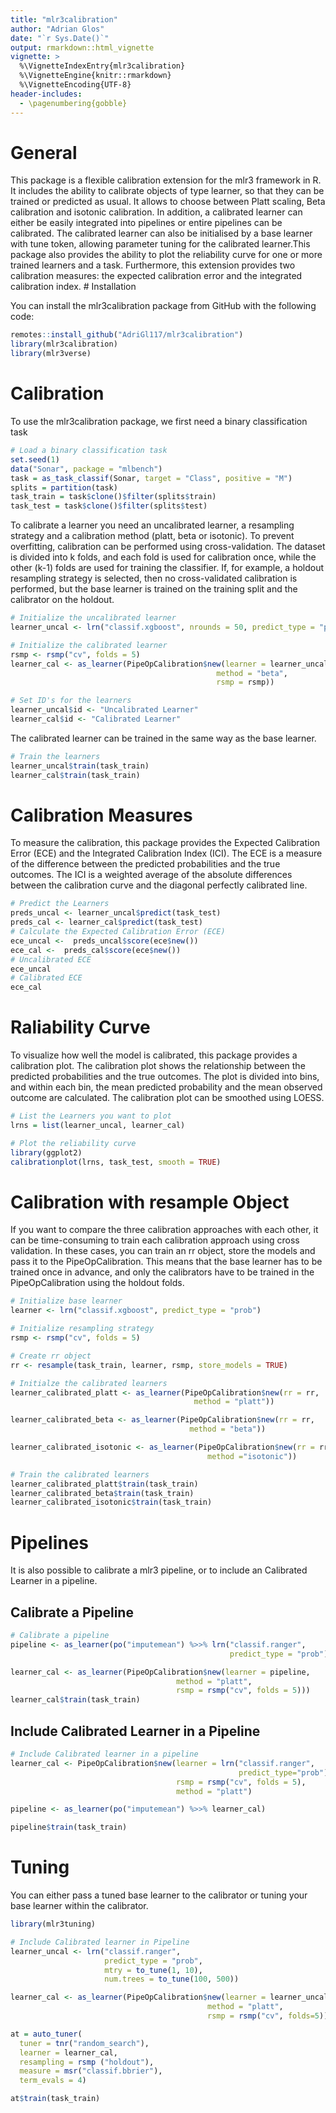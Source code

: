 ```yaml
---
title: "mlr3calibration"
author: "Adrian Glos"
date: "`r Sys.Date()`"
output: rmarkdown::html_vignette
vignette: >
  %\VignetteIndexEntry{mlr3calibration}
  %\VignetteEngine{knitr::rmarkdown}
  %\VignetteEncoding{UTF-8}
header-includes:
  - \pagenumbering{gobble}
---
```


# General
This package is a flexible calibration extension for the mlr3 framework in R. It includes the ability to calibrate objects of type learner, so that they can be trained or predicted as usual. It allows to choose between Platt scaling, Beta calibration and isotonic calibration. In addition, a calibrated learner can either be easily integrated into pipelines or entire pipelines can be calibrated. The calibrated learner can also be initialised by a base learner with tune token, allowing parameter tuning for the calibrated learner.This package also provides the ability to plot the reliability curve for one or more trained learners and a task. Furthermore, this extension provides two calibration measures: the expected calibration error and the integrated calibration index. 
# Installation

You can install the mlr3calibration package from GitHub with the following code:

```r
remotes::install_github("AdriGl117/mlr3calibration")
library(mlr3calibration)
library(mlr3verse)
```

# Calibration

To use the mlr3calibration package, we first need a binary classification task
```r
# Load a binary classification task
set.seed(1)
data("Sonar", package = "mlbench")
task = as_task_classif(Sonar, target = "Class", positive = "M")
splits = partition(task)
task_train = task$clone()$filter(splits$train)
task_test = task$clone()$filter(splits$test)
```

To calibrate a learner you need an uncalibrated learner, a resampling strategy and a calibration method (platt, beta or isotonic). To prevent overfitting, calibration can be performed using cross-validation. The dataset is divided into k folds, and each fold is used for calibration once, while the other (k-1) folds are used for training the classifier. If, for example, a holdout resampling strategy is selected, then no cross-validated calibration is performed, but the base learner is trained on the training split and the calibrator on the holdout.

```r
# Initialize the uncalibrated learner
learner_uncal <- lrn("classif.xgboost", nrounds = 50, predict_type = "prob")

# Initialize the calibrated learner
rsmp <- rsmp("cv", folds = 5)
learner_cal <- as_learner(PipeOpCalibration$new(learner = learner_uncal,
                                              method = "beta",
                                              rsmp = rsmp))

# Set ID's for the learners
learner_uncal$id <- "Uncalibrated Learner"
learner_cal$id <- "Calibrated Learner"
```
The calibrated learner can be trained in the same way as the base learner.
```r
# Train the learners
learner_uncal$train(task_train)
learner_cal$train(task_train)
```

# Calibration Measures

To measure the calibration, this package provides the Expected Calibration Error (ECE) and the Integrated Calibration Index (ICI). The ECE is a measure of the difference between the predicted probabilities and the true outcomes. The ICI is a weighted average of the absolute differences between the calibration curve and the diagonal perfectly calibrated line.

```r
# Predict the Learners
preds_uncal <- learner_uncal$predict(task_test)
preds_cal <- learner_cal$predict(task_test)
# Calculate the Expected Calibration Error (ECE)
ece_uncal <-  preds_uncal$score(ece$new())
ece_cal <-  preds_cal$score(ece$new())
# Uncalibrated ECE
ece_uncal
# Calibrated ECE
ece_cal
```

# Raliability Curve

To visualize how well the model is calibrated, this package provides a calibration plot. The calibration plot shows the relationship between the predicted probabilities and the true outcomes. The plot is divided into bins, and within each bin, the mean predicted probability and the mean observed outcome are calculated. The calibration plot can be smoothed using LOESS.

```r
# List the Learners you want to plot
lrns = list(learner_uncal, learner_cal)

# Plot the reliability curve
library(ggplot2)
calibrationplot(lrns, task_test, smooth = TRUE)
```

# Calibration with resample Object

If you want to compare the three calibration approaches with each other, it can be time-consuming to train each calibration approach using cross validation. In these cases, you can train an rr object, store the models and pass it to the PipeOpCalibration. This means that the base learner has to be trained once in advance, and only the calibrators have to be trained in the PipeOpCalibration using the holdout folds.

```r
# Initialize base learner
learner <- lrn("classif.xgboost", predict_type = "prob")

# Initialize resampling strategy
rsmp <- rsmp("cv", folds = 5)

# Create rr object
rr <- resample(task_train, learner, rsmp, store_models = TRUE)

# Initialze the calibrated learners
learner_calibrated_platt <- as_learner(PipeOpCalibration$new(rr = rr, 
                                         method = "platt"))

learner_calibrated_beta <- as_learner(PipeOpCalibration$new(rr = rr, 
                                        method = "beta"))

learner_calibrated_isotonic <- as_learner(PipeOpCalibration$new(rr = rr,
                                            method ="isotonic"))

# Train the calibrated learners
learner_calibrated_platt$train(task_train)
learner_calibrated_beta$train(task_train)
learner_calibrated_isotonic$train(task_train)
```

# Pipelines

It is also possible to calibrate a mlr3 pipeline, or to include an Calibrated Learner in a pipeline.

## Calibrate a Pipeline

```r
# Calibrate a pipeline
pipeline <- as_learner(po("imputemean") %>>% lrn("classif.ranger", 
                                                 predict_type = "prob"))

learner_cal <- as_learner(PipeOpCalibration$new(learner = pipeline, 
                                     method = "platt", 
                                     rsmp = rsmp("cv", folds = 5)))
learner_cal$train(task_train)
```

## Include Calibrated Learner in a Pipeline

```r
# Include Calibrated learner in a pipeline
learner_cal <- PipeOpCalibration$new(learner = lrn("classif.ranger", 
                                                   predict_type="prob"),
                                     rsmp = rsmp("cv", folds = 5),
                                     method = "platt")

pipeline <- as_learner(po("imputemean") %>>% learner_cal)

pipeline$train(task_train)
```

# Tuning

You can either pass a tuned base learner to the calibrator or tuning your base learner within the calibrator.

```r
library(mlr3tuning)

# Include Calibrated learner in Pipeline
learner_uncal <- lrn("classif.ranger",
                     predict_type = "prob",
                     mtry = to_tune(1, 10),
                     num.trees = to_tune(100, 500))

learner_cal <- as_learner(PipeOpCalibration$new(learner = learner_uncal,
                                            method = "platt", 
                                            rsmp = rsmp("cv", folds=5)))

at = auto_tuner(
  tuner = tnr("random_search"),
  learner = learner_cal,
  resampling = rsmp ("holdout"),
  measure = msr("classif.bbrier"),
  term_evals = 4)

at$train(task_train)
```
